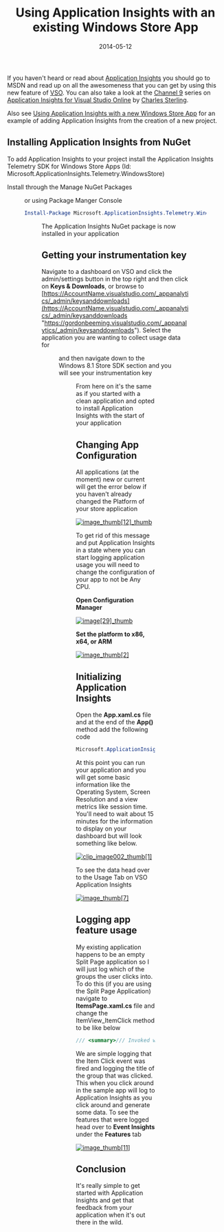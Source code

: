 ﻿---
title: 'Using Application Insights with an existing Windows Store App'
date: 2014-05-12
tags: ['Azure', 'Rangers Research', 'Application Insights', 'Windows Store App']
draft: false
summary: 'If you haven''t heard or read about Application Insights you should go to MSDN and read up on all the awesomeness that you can get by using this new feature of VSO. You can also take a look at the Channel 9 series on Application Insights for Visual Studio Online by Charles Sterling.'
---


If you haven't heard or read about [Application Insights](http://msdn.microsoft.com/en-us/library/dn481095.aspx) you should go to MSDN and read up on all the awesomeness that you can get by using this new feature of [VSO](http://www.visualstudio.com/en-us/products/visual-studio-online-overview-vs.aspx). You can also take a look at the [Channel 9](http://channel9.msdn.com/) series on [Application Insights for Visual Studio Online](http://channel9.msdn.com/Series/Application-Insights-for-Visual-Studio-Online) by [Charles Sterling](https://twitter.com/chass).
 
Also see [Using Application Insights with a new Windows Store App](https://gordonbeeming.com/blog/post/using-application-insights-with-a-new-windows-store-app) for an example of adding Application Insights from the creation of a new project.
 
## Installing Application Insights from NuGet
 
To add Application Insights to your project install the Application Insights Telemetry SDK for Windows Store Apps (Id: Microsoft.ApplicationInsights.Telemetry.WindowsStore)
 
Install through the Manage NuGet Packages
 
<Figure key="/images/1b2c666829d14d99a3ebb0569717f0e1.png" src="/images/1b2c666829d14d99a3ebb0569717f0e1.png" alt="Visual Studio Manage NuGet Packages dialog" width="0" height="0" caption="Visual Studio Manage NuGet Packages dialog showing Application Insights Telemetry SDK." />
 
or using Package Manger Console
 
```powershell
Install-Package Microsoft.ApplicationInsights.Telemetry.WindowsStore
```
 
<Figure key="/images/ed7af3dad7934fb387bb7b307af23816.png" src="/images/ed7af3dad7934fb387bb7b307af23816.png" alt="Visual Studio Package Manager Console" width="0" height="0" caption="Visual Studio Package Manager Console after installing Application Insights." />
 
The Application Insights NuGet package is now installed in your application
 
## Getting your instrumentation key
 
Navigate to a dashboard on VSO and click the admin/settings button in the top right and then click on **Keys & Downloads**, or browse to [https://AccountName.visualstudio.com/_appanalytics/_admin/keysanddownloads](https://AccountName.visualstudio.com/_appanalytics/_admin/keysanddownloads "https://gordonbeeming.visualstudio.com/_appanalytics/_admin/keysanddownloads"). Select the application you are wanting to collect usage data for 
 
<Figure key="/images/b64d4d09dff242798199aa00794d320d.png" src="/images/b64d4d09dff242798199aa00794d320d.png" alt="VSO Application Insights Keys & Downloads page" width="0" height="0" caption="VSO Application Insights Keys & Downloads page for selecting an application." />
 
and then navigate down to the Windows 8.1 Store SDK section and you will see your instrumentation key
 
<Figure key="/images/e7e2b9c5107b42af999e9e4e4b0ac8a0.png" src="/images/e7e2b9c5107b42af999e9e4e4b0ac8a0.png" alt="VSO Application Insights Windows 8.1 Store SDK section" width="0" height="0" caption="VSO Application Insights Windows 8.1 Store SDK section showing the instrumentation key." />
 
From here on it's the same as if you started with a clean application and opted to install Application Insights with the start of your application
 
## Changing App Configuration
 
All applications (at the moment) new or current will get the error below if you haven't already changed the Platform of your store application
 
[![image_thumb\[12\]_thumb](https://gordonbeeming.com/blog/binaries/stream/image-jpg/image/1000/0/59ae1eaf45e0f7578cf9e734fe53cd359853c480/7ac3319b-b8a8-4db5-bec8-4408fb8d3395.png "image_thumb[12]_thumb")](https://gordonbeeming.com/blog/binaries/stream/image-jpg/image/1000/0/59ae1eaf45e0f7578cf9e734fe53cd359853c480/57f847ac-1a36-4840-a0cc-aa621a537d76.png)
 
To get rid of this message and put Application Insights in a state where you can start logging application usage you will need to change the configuration of your app to not be Any CPU.
 
**Open Configuration Manager**
 
[![image\[29\]_thumb](https://gordonbeeming.com/blog/binaries/stream/image-jpg/image/1000/0/2238453aa7085cdcd08712bc67529ad37d53d7ed/8cbb2533-47a5-45f5-b427-c806b055fd3a.png "image[29]_thumb")](https://gordonbeeming.com/blog/binaries/stream/image-jpg/image/1000/0/2238453aa7085cdcd08712bc67529ad37d53d7ed/7d6d5166-e81c-4ad5-91cf-34418f4f46e3.png)
 
**Set the platform to x86, x64, or ARM**
 
[![image_thumb\[2\]](https://gordonbeeming.com/blog/binaries/stream/image-jpg/image/1000/0/b878383fab08975e7940a9ac63506ef87b6d2466/156a8287-7f37-4e16-ac9f-c39b79233d5f.png "image_thumb[2]")](https://gordonbeeming.com/blog/binaries/stream/image-jpg/image/1000/0/b878383fab08975e7940a9ac63506ef87b6d2466/f08919f2-ad77-4ac2-9362-a9aea05224b1.png)
 
## Initializing Application Insights
 
Open the **App.xaml.cs** file and at the end of the **App()** method add the following code
 
```csharp
Microsoft.ApplicationInsights.Telemetry.WindowsStore.ClientAnalyticsSession.Default.Start("the instrumentation key from VSO");
```

At this point you can run your application and you will get some basic information like the Operating System, Screen Resolution and a view metrics like session time. You'll need to wait about 15 minutes for the information to display on your dashboard but will look something like below.

[![clip_image002_thumb\[1\]](https://gordonbeeming.com/blog/image/1000/0/71a72df1-3034-4ebc-b4e7-20e631b674e3.jpg "clip_image002_thumb[1]")](https://gordonbeeming.com/blog/image/1000/0/1fb3b713-9fc6-4717-875a-1ce6e1a5d34d.jpg)

To see the data head over to the Usage Tab on VSO Application Insights

[![image_thumb\[7\]](https://gordonbeeming.com/blog/binaries/stream/image-jpg/image/1000/0/4d26f3a7680be75b11b06a1ef556abc386f13455/dc89a450-cb06-4350-a881-e9b7e4c195bb.png "image_thumb[7]")](https://gordonbeeming.com/blog/binaries/stream/image-jpg/image/1000/0/4d26f3a7680be75b11b06a1ef556abc386f13455/0bee5956-947e-4475-8c95-fee6ef5cea40.png)

## Logging app feature usage

My existing application happens to be an empty Split Page application so I will just log which of the groups the user clicks into. To do this (if you are using the Split Page Application) navigate to **ItemsPage.xaml.cs** file and change the ItemView\_ItemClick method to be like below

```csharp
/// <summary>/// Invoked when an item is clicked./// </summary>/// <param name="sender">The GridView (or ListView when the application is snapped)/// displaying the item clicked.</param>/// <param name="e">Event data that describes the item clicked.</param>void ItemView_ItemClick(object sender, ItemClickEventArgs e){    var properties = new Dictionary<string, object>() {{"Title", ((SampleDataGroup)e.ClickedItem).Title}};    Microsoft.ApplicationInsights.Telemetry.WindowsStore.ClientAnalyticsChannel.Default.LogEvent("Store/ItemView", properties);    // Navigate to the appropriate destination page, configuring the new page    // by passing required information as a navigation parameter    var groupId = ((SampleDataGroup)e.ClickedItem).UniqueId;    this.Frame.Navigate(typeof(SplitPage), groupId);}
```

We are simple logging that the Item Click event was fired and logging the title of the group that was clicked. This when you click around in the sample app will log to Application Insights as you click around and generate some data. To see the features that were logged head over to **Event Insights** under the **Features** tab

[![image_thumb\[11\]](https://gordonbeeming.com/blog/binaries/stream/image-jpg/image/1000/0/1ec68698393d554eca025f2ad16564e52af0ad1c/ea8197b5-e813-440e-99fb-725fac87c90b.png "image_thumb[11]")](https://gordonbeeming.com/blog/binaries/stream/image-jpg/image/1000/0/1ec68698393d554eca025f2ad16564e52af0ad1c/fbbe984a-f909-4b27-8ce9-65d1da83a13b.png)

## Conclusion

It's really simple to get started with Application Insights and get that feedback from your application when it's out there in the wild.

